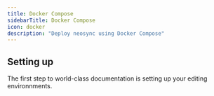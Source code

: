 ```yaml
---
title: Docker Compose
sidebarTitle: Docker Compose
icon: docker
description: "Deploy neosync using Docker Compose"
---
```


## Setting up

The first step to world-class documentation is setting up your editing environnments.
